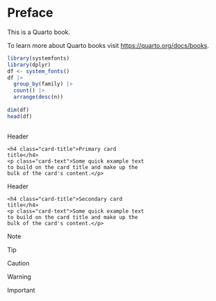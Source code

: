 # Preface {.unnumbered}

This is a Quarto book.

To learn more about Quarto books visit <https://quarto.org/docs/books>.

```r
library(systemfonts)
library(dplyr)
df <- system_fonts()
df |>
  group_by(family) |>
  count() |>
  arrange(desc(n))
  
dim(df)
head(df)
  
```

<div class="card border-primary mb-3" style="max-width: 20rem;">
  <div class="card-header">Header</div>
  <div class="card-body">
    <h4 class="card-title">Primary card title</h4>
    <p class="card-text">Some quick example text to build on the card title and make up the bulk of the card's content.</p>
  </div>
</div>

<div class="card text-white bg-secondary mb-3" style="max-width: 20rem;">
  <div class="card-header">Header</div>
  <div class="card-body">
    <h4 class="card-title">Secondary card title</h4>
    <p class="card-text">Some quick example text to build on the card title and make up the bulk of the card's content.</p>
  </div>
 </div> 
  
::: callout-note
Note
:::

::: callout-tip
Tip
:::

::: callout-caution
Caution
:::

::: callout-warning
Warning
:::

::: callout-important
Important
:::

<span class="glyphicon glyphicon-music"></span> 
